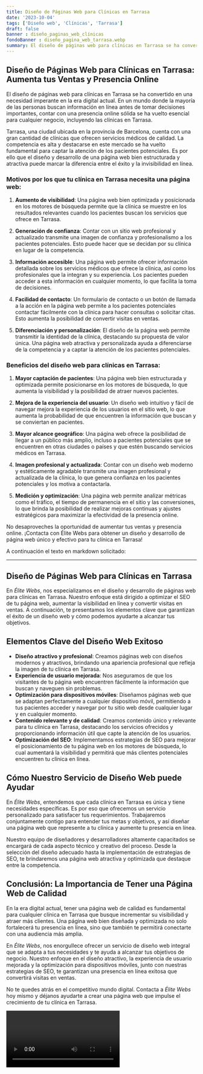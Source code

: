 ```yaml
---
title: Diseño de Páginas Web para Clínicas en Tarrasa
date: '2023-10-04'
tags: ['Diseño web', 'Clínicas', 'Tarrasa']
draft: false
banner : diseño_paginas_web_clínicas
fondoBanner : diseño_pagina_web_tarrasa.webp
summary: El diseño de páginas web para clínicas en Tarrasa se ha convertido en una necesidad imperante en la era digital actual. En un mundo donde la mayoría de las personas buscan información en línea antes de tomar decisiones importantes, contar con una presencia online sólida se ha vuelto esencial para cualquier negocio, incluyendo las clínicas en Tarrasa.
---
```


## Diseño de Páginas Web para Clínicas en Tarrasa: Aumenta tus Ventas y Presencia Online

El diseño de páginas web para clínicas en Tarrasa se ha convertido en una necesidad imperante en la era digital actual. En un mundo donde la mayoría de las personas buscan información en línea antes de tomar decisiones importantes, contar con una presencia online sólida se ha vuelto esencial para cualquier negocio, incluyendo las clínicas en Tarrasa.

Tarrasa, una ciudad ubicada en la provincia de Barcelona, cuenta con una gran cantidad de clínicas que ofrecen servicios médicos de calidad. La competencia es alta y destacarse en este mercado se ha vuelto fundamental para captar la atención de los pacientes potenciales. Es por ello que el diseño y desarrollo de una página web bien estructurada y atractiva puede marcar la diferencia entre el éxito y la invisibilidad en línea.

### Motivos por los que tu clínica en Tarrasa necesita una página web:

1. **Aumento de visibilidad**: Una página web bien optimizada y posicionada en los motores de búsqueda permite que la clínica se muestre en los resultados relevantes cuando los pacientes buscan los servicios que ofrece en Tarrasa.

2. **Generación de confianza**: Contar con un sitio web profesional y actualizado transmite una imagen de confianza y profesionalismo a los pacientes potenciales. Esto puede hacer que se decidan por su clínica en lugar de la competencia.

3. **Información accesible**: Una página web permite ofrecer información detallada sobre los servicios médicos que ofrece la clínica, así como los profesionales que la integran y su experiencia. Los pacientes pueden acceder a esta información en cualquier momento, lo que facilita la toma de decisiones.

4. **Facilidad de contacto**: Un formulario de contacto o un botón de llamada a la acción en la página web permite a los pacientes potenciales contactar fácilmente con la clínica para hacer consultas o solicitar citas. Esto aumenta la posibilidad de convertir visitas en ventas.

5. **Diferenciación y personalización**: El diseño de la página web permite transmitir la identidad de la clínica, destacando su propuesta de valor única. Una página web atractiva y personalizada ayuda a diferenciarse de la competencia y a captar la atención de los pacientes potenciales.

### Beneficios del diseño web para clínicas en Tarrasa:

1. **Mayor captación de pacientes**: Una página web bien estructurada y optimizada permite posicionarse en los motores de búsqueda, lo que aumenta la visibilidad y la posibilidad de atraer nuevos pacientes.

2. **Mejora de la experiencia del usuario**: Un diseño web intuitivo y fácil de navegar mejora la experiencia de los usuarios en el sitio web, lo que aumenta la probabilidad de que encuentren la información que buscan y se conviertan en pacientes.

3. **Mayor alcance geográfico**: Una página web ofrece la posibilidad de llegar a un público más amplio, incluso a pacientes potenciales que se encuentren en otras ciudades o países y que estén buscando servicios médicos en Tarrasa.

4. **Imagen profesional y actualizada**: Contar con un diseño web moderno y estéticamente agradable transmite una imagen profesional y actualizada de la clínica, lo que genera confianza en los pacientes potenciales y los motiva a contactarla.

5. **Medición y optimización**: Una página web permite analizar métricas como el tráfico, el tiempo de permanencia en el sitio y las conversiones, lo que brinda la posibilidad de realizar mejoras continuas y ajustes estratégicos para maximizar la efectividad de la presencia online.

No desaproveches la oportunidad de aumentar tus ventas y presencia online. ¡Contacta con Élite Webs para obtener un diseño y desarrollo de página web único y efectivo para tu clínica en Tarrasa!

<GifSeo />

<Cta />

A continuación el texto en markdown solicitado:

---

## Diseño de Páginas Web para Clínicas en Tarrasa

En *Élite Webs*, nos especializamos en el diseño y desarrollo de páginas web para clínicas en Tarrasa. Nuestro enfoque está dirigido a optimizar el SEO de tu página web, aumentar la visibilidad en línea y convertir visitas en ventas. A continuación, te presentamos los elementos clave que garantizan el éxito de un diseño web y cómo podemos ayudarte a alcanzar tus objetivos.

## Elementos Clave del Diseño Web Exitoso

- **Diseño atractivo y profesional**: Creamos páginas web con diseños modernos y atractivos, brindando una apariencia profesional que refleja la imagen de tu clínica en Tarrasa.
- **Experiencia de usuario mejorada**: Nos aseguramos de que los visitantes de tu página web encuentren fácilmente la información que buscan y naveguen sin problemas. 
- **Optimización para dispositivos móviles**: Diseñamos páginas web que se adaptan perfectamente a cualquier dispositivo móvil, permitiendo a tus pacientes acceder y navegar por tu sitio web desde cualquier lugar y en cualquier momento.
- **Contenido relevante y de calidad**: Creamos contenido único y relevante para tu clínica en Tarrasa, destacando los servicios ofrecidos y proporcionando información útil que capte la atención de los usuarios.
- **Optimización del SEO**: Implementamos estrategias de SEO para mejorar el posicionamiento de tu página web en los motores de búsqueda, lo cual aumentará la visibilidad y permitirá que más clientes potenciales encuentren tu clínica en línea.

## Cómo Nuestro Servicio de Diseño Web puede Ayudar

En *Élite Webs*, entendemos que cada clínica en Tarrasa es única y tiene necesidades específicas. Es por eso que ofrecemos un servicio personalizado para satisfacer tus requerimientos. Trabajaremos conjuntamente contigo para entender tus metas y objetivos, y así diseñar una página web que represente a tu clínica y aumente tu presencia en línea.

Nuestro equipo de diseñadores y desarrolladores altamente capacitados se encargará de cada aspecto técnico y creativo del proceso. Desde la selección del diseño adecuado hasta la implementación de estrategias de SEO, te brindaremos una página web atractiva y optimizada que destaque entre la competencia.

## Conclusión: La Importancia de Tener una Página Web de Calidad

En la era digital actual, tener una página web de calidad es fundamental para cualquier clínica en Tarrasa que busque incrementar su visibilidad y atraer más clientes. Una página web bien diseñada y optimizada no solo fortalecerá tu presencia en línea, sino que también te permitirá conectarte con una audiencia más amplia.

En *Élite Webs*, nos enorgullece ofrecer un servicio de diseño web integral que se adapta a tus necesidades y te ayuda a alcanzar tus objetivos de negocio. Nuestro enfoque en el diseño atractivo, la experiencia de usuario mejorada y la optimización para dispositivos móviles, junto con nuestras estrategias de SEO, te garantizan una presencia en línea exitosa que convertirá visitas en ventas.

No te quedes atrás en el competitivo mundo digital. Contacta a *Élite Webs* hoy mismo y déjanos ayudarte a crear una página web que impulse el crecimiento de tu clínica en Tarrasa.

<Video />

<CtaBot job='Clínicas' city='Tarrasa'/>

<Gmaps query='Tarrasa+españa+maps' />